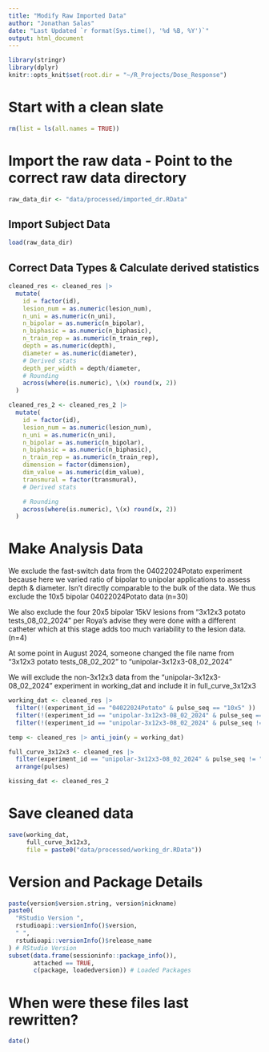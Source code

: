 ```yaml
---
title: "Modify Raw Imported Data"
author: "Jonathan Salas"
date: "Last Updated `r format(Sys.time(), '%d %B, %Y')`"
output: html_document
---
```


```r
library(stringr)
library(dplyr)
knitr::opts_knit$set(root.dir = "~/R_Projects/Dose_Response")
```

# Start with a clean slate

```r
rm(list = ls(all.names = TRUE))
```

# Import the raw data - Point to the correct raw data directory

```r
raw_data_dir <- "data/processed/imported_dr.RData"
```


## Import Subject Data
```r
load(raw_data_dir)
```

## Correct Data Types & Calculate derived statistics

```r
cleaned_res <- cleaned_res |>
  mutate(
    id = factor(id),
    lesion_num = as.numeric(lesion_num),
    n_uni = as.numeric(n_uni),
    n_bipolar = as.numeric(n_bipolar),
    n_biphasic = as.numeric(n_biphasic),
    n_train_rep = as.numeric(n_train_rep),
    depth = as.numeric(depth),
    diameter = as.numeric(diameter),
    # Derived stats
    depth_per_width = depth/diameter,
    # Rounding
    across(where(is.numeric), \(x) round(x, 2))
  ) 
```

```r
cleaned_res_2 <- cleaned_res_2 |>
  mutate(
    id = factor(id),
    lesion_num = as.numeric(lesion_num),
    n_uni = as.numeric(n_uni),
    n_bipolar = as.numeric(n_bipolar),
    n_biphasic = as.numeric(n_biphasic),
    n_train_rep = as.numeric(n_train_rep),
    dimension = factor(dimension),
    dim_value = as.numeric(dim_value),
    transmural = factor(transmural),
    # Derived stats

    # Rounding
    across(where(is.numeric), \(x) round(x, 2))
  ) 
```


# Make Analysis Data
 
We exclude the fast-switch data from the 04022024Potato experiment because here we varied ratio of bipolar to unipolar applications to assess depth & diameter. Isn't directly comparable to the bulk of the data. We thus exclude the 10x5 bipolar 04022024Potato data (n=30)

We also exclude the four 20x5 bipolar 15kV lesions from "3x12x3 potato tests_08_02_2024" per Roya's advise they were done with a different catheter which at this stage adds too much variability to the lesion data. (n=4)

At some point in August 2024, someone changed the file name from "3x12x3 potato tests_08_02_202" to "unipolar-3x12x3-08_02_2024"

We will exclude the non-3x12x3 data from the "unipolar-3x12x3-08_02_2024" experiment in  working_dat and include it in full_curve_3x12x3


```r
working_dat <- cleaned_res |>
  filter(!(experiment_id == "04022024Potato" & pulse_seq == "10x5" )) |> 
  filter(!(experiment_id == "unipolar-3x12x3-08_02_2024" & pulse_seq == "20x5")) |>
  filter(!(experiment_id == "unipolar-3x12x3-08_02_2024" & pulse_seq != "3x12x3"))
```

```r
temp <- cleaned_res |> anti_join(y = working_dat)
```

```r
full_curve_3x12x3 <- cleaned_res |>
  filter(experiment_id == "unipolar-3x12x3-08_02_2024" & pulse_seq != "20x5") |>mutate(pulses = n_uni*n_train_rep*application_num) |>
  arrange(pulses)
```

```r
kissing_dat <- cleaned_res_2 
```

# Save cleaned data

```r
save(working_dat, 
     full_curve_3x12x3,
     file = paste0("data/processed/working_dr.RData"))
```

# Version and Package Details

```r
paste(version$version.string, version$nickname)
paste0(
  "RStudio Version ",
  rstudioapi::versionInfo()$version,
  " ",
  rstudioapi::versionInfo()$release_name
) # RStudio Version
subset(data.frame(sessioninfo::package_info()),
       attached == TRUE,
       c(package, loadedversion)) # Loaded Packages
```

# When were these files last rewritten?

```r
date()
```
